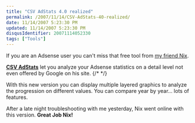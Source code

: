 ```yaml
---
title: "CSV AdStats 4.0 realized"
permalink: /2007/11/14/CSV-AdStats-40-realized/
date: 11/14/2007 5:23:30 PM
updated: 11/14/2007 5:23:30 PM
disqusIdentifier: 20071114052330
tags: ["Tools"]
---
```

If you are an Adsense user you can't miss that free tool from [my friend Nix](http://blogs.codes-sources.com/nix/).

[**CSV AdStats**](http://www.nix.fr/csvadstats.aspx) let you analyze your Adsense statistics on a detail level not even offered by Google on his site.
{/* <!-- more --> */}

With this new version you can display multiple layered graphics to analyze the progression on different values. You can compare year by year... lots of features.

After a late night troubleshooting with me yesterday, Nix went online with this version. **Great Job Nix!**
